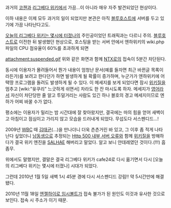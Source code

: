 과거의 [[코챈]]과 [[리그베다 위키]]에서 가끔...이 아니라 매우 자주 발견되었던 현상이다.

이하 내용은 이제 모두 과거의 일이 되었지만 본관은 아직 [[블루호스트]]에 서버를 두고 있기에 가끔 나타난다고도.

[[오늘의 리그베다 위키는 몇시에 터졌나]]의 주인공이었던 트래픽과는 다르니 주의. [[블루호스트]]로 이전한 뒤 발생했던 현상으로, 호스팅을 받는 서버 안에서 엔하위키의 wiki.php파일의 CPU 점유율이 60%를 초과하게 되면

attachment:suspended.gif
위와 같은 화면과 함께 [[NTX]]로의 접속이 5분간 차단된다.

동시에 이용자가 몰려들어서 뭔가 내용이 엄청난 문서(예를 들자면 최근 바뀐글 목록이라든가)를 보려고 한다던가 하면 발생하게 될 확률이 증가하며, 누군가가 엔하위키에 어택땅 프로그램을 돌려도 발생하게 될 수 있다. 이 메세지를 보게 되었다면 잠시 [[위키질]]을 멈추고 [wiki:"윳쿠리" 느긋하게 쉬면서] 차라도 한 잔 마시도록 하자. 메세지가 [[영어]]라서 자신이 차단당한 줄 알고 투덜거리는 사람도 있긴 하나 블호의 경고 메세지이므로 엔하가 어찌 바꿀 수가 없다.

평소에는 이용자가 밀리는 밤 시간대에 잘 찾아왔지만, 결국에는 마의 힘을 얻어 새벽이고 아침이고 점심이고 가리지 않고 모습을 드러내게 되었다. 무섭도다 서스펜디드...!

2009년 [[WBC]] 때 [[김태균(야구)|김태균]](…)을 만나더니 더욱 츤츤거린 바 있고, 그 이후 좀 적게 나타난다 싶었더니 [[남동생]]으로 추정되는 [[Http 500 내부 서버 오류]]와 함께 [[위키질]]을 방해하다가 결국 위키 엔진을 [[SALHAE]] 해버리고 말았다. 알고 보니 얀데레였던 것이다.(!!!) 흠좀무.

위에서도 말했지만, 결말은 결국 리그베다 위키가 cafe24로 다시 옮기면서 다시 [오늘의 리그베다 위키는 몇시에 터졌나] 시대가 되었다.

그런데 2010년 1월 5일 새벽 1시 45분 경에 다시 서스펜디드 강림!! 약 5시간만에 해결됐다.

2010년 11월 18일 [[엔젤하이로 임시볼트]]가 접속 불가가 된 원인도 이것과 유사한 것으로 보인다. 접속 시 주소가 {{{http://scjung.com/cgi-sys/}}}'''{{{suspended}}}'''{{{page.cgi?mid=FIRSTPAGE}}}이기 때문.


